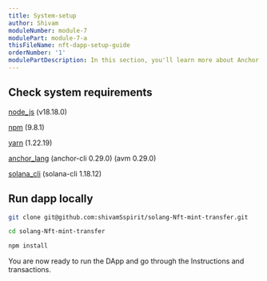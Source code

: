 ```yaml
---
title: System-setup
author: Shivam
moduleNumber: module-7
modulePart: module-7-a
thisFileName: nft-dapp-setup-guide
orderNumber: '1'
modulePartDescription: In this section, you'll learn more about Anchor and client side setup.
---
```


## Check system requirements

[node_js](https://nodejs.org/en)
(v18.18.0)

[npm](https://docs.npmjs.com/downloading-and-installing-node-js-and-npm)
(9.8.1)

[yarn](https://www.npmjs.com/package/yarn)
(1.22.19)

[anchor_lang](https://www.anchor-lang.com/docs/installation)
(anchor-cli 0.29.0)
(avm 0.29.0)

[solana_cli](https://docs.solanalabs.com/cli/install)
(solana-cli 1.18.12)

## Run dapp locally

```bash
git clone git@github.com:shivamSspirit/solang-Nft-mint-transfer.git
```

```bash
cd solang-Nft-mint-transfer
```

```bash
npm install
```

You are now ready to run the DApp and go through the Instructions and transactions.